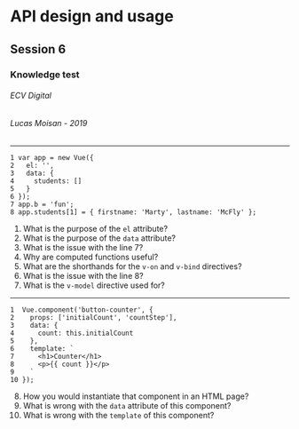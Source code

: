 
# API design and usage
## Session 6
### Knowledge test
###### ECV Digital
###### Lucas Moisan - 2019

---

```
1 var app = new Vue({
2   el: '',
3   data: {
4     students: []
5   }
6 });
7 app.b = 'fun';
8 app.students[1] = { firstname: 'Marty', lastname: 'McFly' };
```
1. What is the purpose of the `el` attribute?
2. What is the purpose of the `data` attribute?
3. What is the issue with the line 7?
4. Why are computed functions useful?
5. What are the shorthands for the  `v-on` and `v-bind` directives?
6. What is the issue with the line 8?
7. What is the `v-model` directive used for?
---

```
1  Vue.component('button-counter', {
2    props: ['initialCount', 'countStep'],
3    data: {
4      count: this.initialCount
5    },
6    template: `
7      <h1>Counter</h1>
8      <p>{{ count }}</p>
9    `
10 });
```
8. How you would instantiate that component in an HTML page?
9. What is wrong with the `data` attribute of this component?
10. What is wrong with the `template` of this component?

